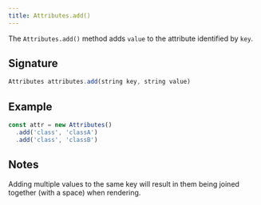 ```yaml
---
title: Attributes.add()
---
```


The `Attributes.add()` method adds `value` to the attribute identified by
`key`.

## Signature

```js
Attributes attributes.add(string key, string value)
```

## Example

```js
const attr = new Attributes()
  .add('class', 'classA')
  .add('class', 'classB')
```

## Notes

Adding multiple values to the same key will result in them being joined together
(with a space) when rendering.
